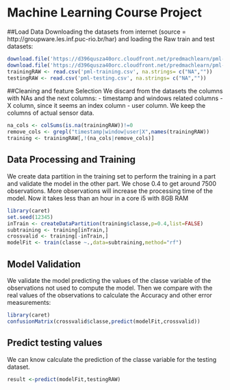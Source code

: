 Machine Learning Course Project
========================================================

##Load Data
Downloading the datasets from internet (source = http://groupware.les.inf.puc-rio.br/har)
and loading the Raw train and test datasets:
```r
download.file('https://d396qusza40orc.cloudfront.net/predmachlearn/pml-training.csv',destfile='pml-training.csv',method='curl')
download.file('https://d396qusza40orc.cloudfront.net/predmachlearn/pml-testing.csv',destfile='pml-testing.csv',method='curl')
trainingRAW <- read.csv('pml-training.csv', na.strings= c("NA",""))
testingRAW <- read.csv('pml-testing.csv', na.strings= c("NA",""))

```

##Cleaning and feature Selection
We discard from the datasets the columns with NAs and the next columns:
- timestamp and windows related columns
- X column, since it seems an index column
- user column.
We keep the columns of actual sensor data.

```r
na_cols <- colSums(is.na(trainingRAW))!=0
remove_cols <- grepl("timestamp|window|user|X",names(trainingRAW))
training <- trainingRAW[,!(na_cols|remove_cols)]
```
## Data Processing and Training
We create data partition in the training set to perform the training in a part and validate the model in the other part. We chose 0.4 to get around 7500 observations.
More observations will increase the processing time of the model.
Now it takes less than an hour in a core i5 with 8GB RAM

```r
library(caret)
set.seed(12345)
inTrain <- createDataPartition(training$classe,p=0.4,list=FALSE)
subtraining <- training[inTrain,]
crossvalid <- training[-inTrain,]
modelFit <- train(classe ~.,data=subtraining,method="rf")
```

## Model Validation
We validate the model predicting the values of the classe variable of the observations not used to compute the model. Then we compare with the real values of the observations to calculate the Accuracy and other error measurements:
```r
library(caret)
confusionMatrix(crossvalid$classe,predict(modelFit,crossvalid))
```
## Predict testing values
We can know calculate the prediction of the classe variable for the testing dataset.
```r
result <-predict(modelFit,testingRAW)
```
